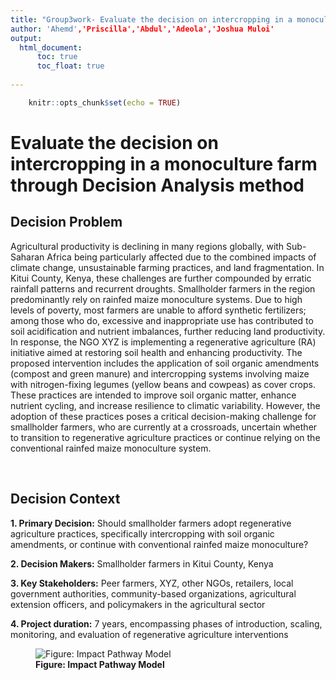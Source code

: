 ```yaml
---
title: "Group3work- Evaluate the decision on intercropping in a monoculture farm through Decision Analysis method"
author: 'Ahemd','Priscilla','Abdul','Adeola','Joshua Muloi'
output: 
  html_document:
      toc: true
      toc_float: true
      
---
```

    
```r
    knitr::opts_chunk$set(echo = TRUE)
``` 

# Evaluate the decision on intercropping in a monoculture farm through Decision Analysis method


## Decision Problem 

Agricultural productivity is declining in many regions globally, with Sub-Saharan Africa being particularly affected due to the combined impacts of climate change, unsustainable farming practices, and land fragmentation. In Kitui County, Kenya, these challenges are further compounded by erratic rainfall patterns and recurrent droughts. Smallholder farmers in the region predominantly rely on rainfed maize monoculture systems. Due to high levels of poverty, most farmers are unable to afford synthetic fertilizers; among those who do, excessive and inappropriate use has contributed to soil acidification and nutrient imbalances, further reducing land productivity. 
In response, the NGO XYZ is implementing a regenerative agriculture (RA) initiative aimed at restoring soil health and enhancing productivity. The proposed intervention includes the application of soil organic amendments (compost and green manure) and intercropping systems involving maize with nitrogen-fixing legumes (yellow beans and cowpeas) as cover crops. These practices are intended to improve soil organic matter, enhance nutrient cycling, and increase resilience to climatic variability.
However, the adoption of these practices poses a critical decision-making challenge for smallholder farmers, who are currently at a crossroads, uncertain whether to transition to regenerative agriculture practices or continue relying on the conventional rainfed maize monoculture system.

<br>

## Decision Context

**1. Primary Decision:** Should smallholder farmers adopt regenerative agriculture practices, specifically intercropping with soil organic amendments, or continue with conventional rainfed maize monoculture?

**2. Decision Makers:** Smallholder farmers in Kitui County, Kenya 

**3. Key Stakeholders:** Peer farmers, XYZ, other NGOs, retailers, local government authorities, community-based organizations, agricultural extension officers, and policymakers in the agricultural sector

**4. Project duration:** 7 years, encompassing phases of introduction, scaling, monitoring, and evaluation of regenerative agriculture interventions

![**Figure: Impact Pathway Model**](./Conceptual_Model.png)


